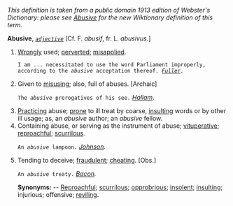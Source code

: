 ''This definition is taken from a public domain 1913 edition of Webster's Dictionary: please see [[Abusive]] for the new Wiktionary definition of this term.''

'''Abusive''', ''<code>[[adjective (part of speech)|adjective]]</code>'' [Cf. F. ''abusif'', fr. L. ''abusivus''.]

<ol>
<li>[[Wrongly]] used; [[perverted]]; [[misapplied]].

<code>I am ... necessitated to use the word Parliament improperly, according to the ''abusive'' acceptation thereof. ''[[Fuller (source)|Fuller]].''</code>

<li> Given to [[misusing]]; also, full of abuses. [Archaic]

<code>The ''abusive'' prerogatives of his see.</code> ''[[Hallam (source)|Hallam]].''

<li> [[Practicing]] abuse; [[prone]] to ill treat by coarse, [[insulting]] words or by other ill usage; as, an ''abusive'' author; an ''abusive'' fellow.

<li> Containing abuse, or serving as the instrument of abuse; [[vituperative]]; [[reproachful]]; [[scurrilous]].

<code>An ''abusive'' lampoon.</code> ''[[Johnson (source)|Johnson]].''

<li> Tending to deceive; [[fraudulent]]; [[cheating]]. [Obs.]

<code>An ''abusive'' treaty.</code> ''[[Bacon (source)|Bacon]].''

'''Synonyms:''' -- [[Reproachful]]; [[scurrilous]]; [[opprobrious]]; [[insolent]]; [[insulting]]; injurious; offensive; [[reviling]].
</ol>